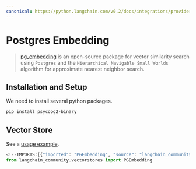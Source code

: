 ```yaml
---
canonical: https://python.langchain.com/v0.2/docs/integrations/providers/pg_embedding/
---
```


# Postgres Embedding

> [pg_embedding](https://github.com/neondatabase/pg_embedding) is an open-source package for
> vector similarity search using `Postgres` and the `Hierarchical Navigable Small Worlds`
> algorithm for approximate nearest neighbor search.

## Installation and Setup

We need to install several python packages.

```bash
pip install psycopg2-binary
```

## Vector Store

See a [usage example](/docs/integrations/vectorstores/pgembedding).

```python
<!--IMPORTS:[{"imported": "PGEmbedding", "source": "langchain_community.vectorstores", "docs": "https://api.python.langchain.com/en/latest/vectorstores/langchain_community.vectorstores.pgembedding.PGEmbedding.html", "title": "Postgres Embedding"}]-->
from langchain_community.vectorstores import PGEmbedding
```